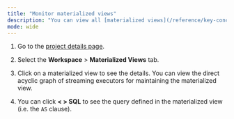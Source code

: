 ```yaml
---
title: "Monitor materialized views"
description: "You can view all [materialized views](/reference/key-concepts#materialized-views) defined in the databases of a project."
mode: wide
---
```


1. Go to the [project details page](/cloud/check-status-and-metrics/#check-project-details).

2. Select the **Workspace** \> **Materialized Views** tab.

3. Click on a materialized view to see the details.
You can view the direct acyclic graph of streaming executors for maintaining the materialized view.

4. You can click **< > SQL** to see the query defined in the materialized view (i.e. the `AS` clause).

